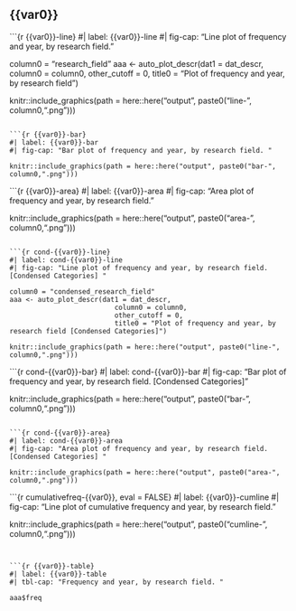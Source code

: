 
## {{var0}}

```{r {{var0}}-line}
#| label: {{var0}}-line
#| fig-cap: "Line plot of frequency and year, by research field. "

column0 = "research_field"
aaa <- auto_plot_descr(dat1 = dat_descr, 
                          column0 = column0, 
                          other_cutoff = 0, 
                          title0 = "Plot of frequency and year, by research field")

knitr::include_graphics(path = here::here("output", paste0("line-", column0,".png")))
```

```{r {{var0}}-bar}
#| label: {{var0}}-bar
#| fig-cap: "Bar plot of frequency and year, by research field. "

knitr::include_graphics(path = here::here("output", paste0("bar-", column0,".png")))
```

```{r {{var0}}-area}
#| label: {{var0}}-area
#| fig-cap: "Area plot of frequency and year, by research field. "

knitr::include_graphics(path = here::here("output", paste0("area-", column0,".png")))
```

```{r cond-{{var0}}-line}
#| label: cond-{{var0}}-line
#| fig-cap: "Line plot of frequency and year, by research field. [Condensed Categories] "

column0 = "condensed_research_field"
aaa <- auto_plot_descr(dat1 = dat_descr, 
                          column0 = column0, 
                          other_cutoff = 0, 
                          title0 = "Plot of frequency and year, by research field [Condensed Categories]")

knitr::include_graphics(path = here::here("output", paste0("line-", column0,".png")))
```

```{r cond-{{var0}}-bar}
#| label: cond-{{var0}}-bar
#| fig-cap: "Bar plot of frequency and year, by research field. [Condensed Categories] "

knitr::include_graphics(path = here::here("output", paste0("bar-", column0,".png")))
```

```{r cond-{{var0}}-area}
#| label: cond-{{var0}}-area
#| fig-cap: "Area plot of frequency and year, by research field. [Condensed Categories] "

knitr::include_graphics(path = here::here("output", paste0("area-", column0,".png")))
```


```{r cumulativefreq-{{var0}}, eval = FALSE}
#| label: {{var0}}-cumline
#| fig-cap: "Line plot of cumulative frequency and year, by research field. "

knitr::include_graphics(path = here::here("output", paste0("cumline-", column0,".png")))
```


```{r {{var0}}-table}
#| label: {{var0}}-table
#| tbl-cap: "Frequency and year, by research field. "

aaa$freq
```